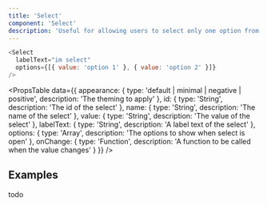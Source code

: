 ```yaml
---
title: 'Select'
component: 'Select'
description: 'Useful for allowing users to select only one option from a set.'
---
```


```js live
<Select
  labelText="im select"
  options={[{ value: 'option 1' }, { value: 'option 2' }]}
/>
```

<PropsTable
  data={{
    appearance: {
      type: 'default | minimal | negative | positive',
      description: 'The theming to apply'
    },
    id: {
      type: 'String',
      description: 'The id of the select'
    },
    name: {
      type: 'String',
      description: 'The name of the select'
    },
    value: {
      type: 'String',
      description: 'The value of the select'
    },
    labelText: {
      type: 'String',
      description: 'A label text of the select'
    },
    options: {
      type: 'Array',
      description: 'The options to show when select is open'
    },
    onChange: {
      type: 'Function',
      description: 'A function to be called when the value changes'
    }
  }}
/>

## Examples

todo

```

```
